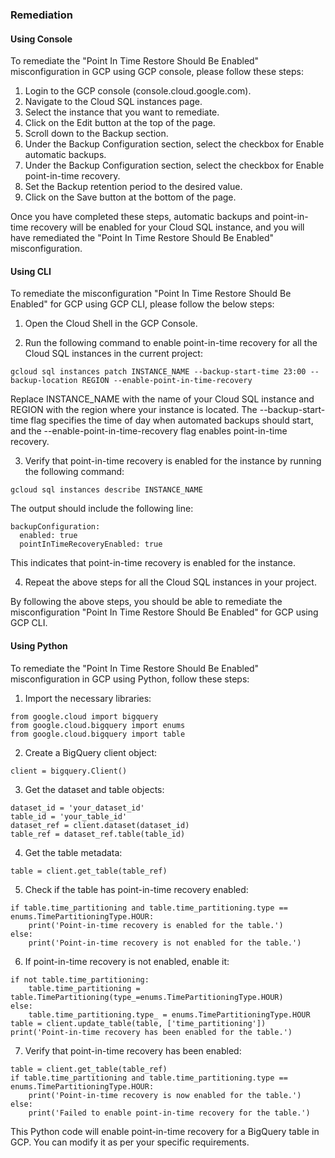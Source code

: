 ### Remediation

#### Using Console

To remediate the "Point In Time Restore Should Be Enabled" misconfiguration in GCP using GCP console, please follow these steps:

1. Login to the GCP console (console.cloud.google.com).
2. Navigate to the Cloud SQL instances page.
3. Select the instance that you want to remediate.
4. Click on the Edit button at the top of the page.
5. Scroll down to the Backup section.
6. Under the Backup Configuration section, select the checkbox for Enable automatic backups.
7. Under the Backup Configuration section, select the checkbox for Enable point-in-time recovery.
8. Set the Backup retention period to the desired value.
9. Click on the Save button at the bottom of the page.

Once you have completed these steps, automatic backups and point-in-time recovery will be enabled for your Cloud SQL instance, and you will have remediated the "Point In Time Restore Should Be Enabled" misconfiguration.

#### Using CLI

To remediate the misconfiguration "Point In Time Restore Should Be Enabled" for GCP using GCP CLI, please follow the below steps:

1. Open the Cloud Shell in the GCP Console.

2. Run the following command to enable point-in-time recovery for all the Cloud SQL instances in the current project:

```
gcloud sql instances patch INSTANCE_NAME --backup-start-time 23:00 --backup-location REGION --enable-point-in-time-recovery
```

Replace INSTANCE_NAME with the name of your Cloud SQL instance and REGION with the region where your instance is located. The --backup-start-time flag specifies the time of day when automated backups should start, and the --enable-point-in-time-recovery flag enables point-in-time recovery.

3. Verify that point-in-time recovery is enabled for the instance by running the following command:

```
gcloud sql instances describe INSTANCE_NAME
```

The output should include the following line:

```
backupConfiguration:
  enabled: true
  pointInTimeRecoveryEnabled: true
```

This indicates that point-in-time recovery is enabled for the instance.

4. Repeat the above steps for all the Cloud SQL instances in your project.

By following the above steps, you should be able to remediate the misconfiguration "Point In Time Restore Should Be Enabled" for GCP using GCP CLI.

#### Using Python

To remediate the "Point In Time Restore Should Be Enabled" misconfiguration in GCP using Python, follow these steps:

1. Import the necessary libraries:

```
from google.cloud import bigquery
from google.cloud.bigquery import enums
from google.cloud.bigquery import table
```

2. Create a BigQuery client object:

```
client = bigquery.Client()
```

3. Get the dataset and table objects:

```
dataset_id = 'your_dataset_id'
table_id = 'your_table_id'
dataset_ref = client.dataset(dataset_id)
table_ref = dataset_ref.table(table_id)
```

4. Get the table metadata:

```
table = client.get_table(table_ref)
```

5. Check if the table has point-in-time recovery enabled:

```
if table.time_partitioning and table.time_partitioning.type == enums.TimePartitioningType.HOUR:
    print('Point-in-time recovery is enabled for the table.')
else:
    print('Point-in-time recovery is not enabled for the table.')
```

6. If point-in-time recovery is not enabled, enable it:

```
if not table.time_partitioning:
    table.time_partitioning = table.TimePartitioning(type_=enums.TimePartitioningType.HOUR)
else:
    table.time_partitioning.type_ = enums.TimePartitioningType.HOUR
table = client.update_table(table, ['time_partitioning'])
print('Point-in-time recovery has been enabled for the table.')
```

7. Verify that point-in-time recovery has been enabled:

```
table = client.get_table(table_ref)
if table.time_partitioning and table.time_partitioning.type == enums.TimePartitioningType.HOUR:
    print('Point-in-time recovery is now enabled for the table.')
else:
    print('Failed to enable point-in-time recovery for the table.')
```

This Python code will enable point-in-time recovery for a BigQuery table in GCP. You can modify it as per your specific requirements.

